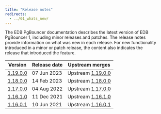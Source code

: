 ```yaml
---
title: "Release notes"
redirects:
  - ../01_whats_new/
---
```


The EDB PgBouncer documentation describes the latest version of EDB PgBouncer 1, including minor releases and patches. The release notes provide information on what was new in each release. For new functionality introduced in a minor or patch release, the content also indicates the release that introduced the feature.

| Version                        | Release date | Upstream merges                                                                   | 
| ------------------------------ | ------------ | --------------------------------------------------------------------------------- | 
| [1.19.0.0](06_11900_rel_notes) | 07 Jun 2023  | Upstream [1.19.0.0](https://www.pgbouncer.org/changelog.html#pgbouncer-119x)  
| [1.18.0.0](07_11800_rel_notes) | 14 Feb 2023 | Upstream [1.18.0.0](https://www.pgbouncer.org/changelog.html#pgbouncer-118x)  
| [1.17.0.0](08_11700_rel_notes) | 04 Aug 2022 | Upstream [1.17.0.0](https://www.pgbouncer.org/changelog.html#pgbouncer-117x)  
| [1.16.1.0](09_11610_rel_notes) | 11 Dec 2021 | Upstream [1.16.1.0](https://www.pgbouncer.org/changelog.html#pgbouncer-116x)      | 
| [1.16.0.1](10_11601_rel_notes) | 10 Jun 2021 | Upstream [1.16.0.1](https://www.pgbouncer.org/changelog.html#pgbouncer-116x)        | 

